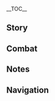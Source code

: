 {{CharacterTabs}}
{{LanguageTabs}}
{{Stub|1={{Meta/VO|rm=1}}}}
__TOC__

==Story==
{{VO/Story
|character           = Yelan
|language            = ja
|name                = 夜蘭

<!-- Hello -->
|vo_01_01_title      = 初めまして…
|vo_01_01_subtitle   = Hello
|vo_01_01_file       = VO_{language}{character} Hello.ogg
|vo_01_01_tx         = こんにちは、旅人。私のことは夜蘭でいいわ。もしかしたら君は、私の助けを必要とするかもしれない、それに私もちょうど、君の持つ情報に興味があるの。だから、これからは仲良く、お互い助け合いながらやっていきましょう。
|vo_01_01_rm         = Konnichiwa, Tabibito. Watashi no koto wa Yeran de ii wa. Moshika shitara kimi wa, watashi no tasuke wo hitsuyou to suru kamo shirenai, soreni watashi mo choudo, kimi no motsu jouhou ni kyoumi ga aru no. Dakara, korekara wa nakayoku, otagai tasukeainagara yatte ikimashou.

<!-- Chats -->
|vo_02_01_title      = 世間話・情報提供
|vo_02_01_subtitle   = Chat: Tip-Off
|vo_02_01_file       = VO_{language}{character} Chat - Tip-Off.ogg
|vo_02_01_tx         = 情報提供者から知らせがあったわ。うん、どうやらまた新たな変数が現れたようね。
|vo_02_01_rm         = Jouhou teikyou-sha kara shirase ga attawa. Un, douyara mata aratana hensuu ga awareta you ne.
|vo_02_02_title      = 世間話・サボり
|vo_02_02_subtitle   = Chat: Truancy
|vo_02_02_file       = VO_{language}{character} Chat - Truancy.ogg
|vo_02_02_tx         = 悪くない目が出たわ、今日も引き続きサボりましょう。調子が良くなってから、仕事を一気に終わらせるわよ。
|vo_02_02_rm         = Warukunai me ga detawa, kyou mo hikitsudzuki saborimashou. Chooshi ga yoku natte kara, shigoto wo ikkini owara seru wa yo.
|vo_02_03_title      = 世間話・身分
|vo_02_03_subtitle   = Chat: Identity
|vo_02_03_file       = VO_{language}{character} Chat - Identity.ogg
|vo_02_03_tx         = この世を渡り歩くには、より多くの「身分」を持ったほうが便利なの。君にも、いくつか作ってあげようか？
|vo_02_03_rm         = Kono yo wo watariaruku ni wa, yori ooku no "mibun" wo motta hou ga benri na no. Kimi ni mo, ikutsuka tsukutte ageyou ka?

<!-- Weather -->
|vo_03_01_title      = 雨の日…
|vo_03_01_subtitle   = When It Rains
|vo_03_01_file       = VO_{language}{character} When It Rains.ogg
|vo_03_01_tx         = また雨？まったく、面倒ね…痕跡が雨水で流されると、復元に時間がかかるのよ…
|vo_03_01_rm         = Mata ame? Mattaku, mendou ne... Konseki ga amamizu de nagasareru to, fukugen ni jikan ga kakaru no yo...
|vo_03_02_title      = 雷の日…
|vo_03_02_subtitle   = When Thunder Strikes
|vo_03_02_file       = VO_{language}{character} When Thunder Strikes.ogg
|vo_03_02_tx         = 鳴り響く雷に恐怖を感じるのは、純真無垢な子供か、心にやましい点がある者のどちらかよ。君は、どっちでもないわよね？
|vo_03_02_rm         = Narihibiku kaminari ni kyoufu wo kanjiru no wa, junshinmuku na kodomo ka, kokoro ni yamishii ten ga aru mono no dochiraka yo. Kimi wa, docchi demonai wa yo ne?
|vo_03_03_title      = 雪の日…
|vo_03_03_subtitle   = When It Snows
|vo_03_03_file       = VO_{language}{character} When It Snows.ogg
|vo_03_03_tx         = ちょっと寒いわ…上着を肩にかけたままじゃ、しのげそうにないわね。
|vo_03_03_rm         = Chotto samui wa... Uwagi wo kata ni kaketa mama ja shinogesou ninai wa ne.
|vo_03_04_title      = 晴れの日…
|vo_03_04_subtitle   = When the Sun Is Out
|vo_03_04_file       = VO_{language}{character} When the Sun Is Out.ogg
|vo_03_04_tx         = 眩しい日の光、うっとうしいわね。こんなんじゃ、居眠りもできないじゃない。
|vo_03_04_rm         = Mabushii hi no hikari, uttoushii wa ne. Konnan ja, inemuri mo dekinai ja nai.
|vo_03_05_title      = 暴風の日…
|vo_03_05_subtitle   = When the Wind Is Blowing
|vo_03_05_file       = VO_{language}{character} When the Wind Is Blowing.ogg
|vo_03_05_tx         = 不安な情緒が風に乗ってきている…ふむ…
|vo_03_05_rm         = Fuan-na joucho ga kaze ni notte kite iru... Fumu...

<!-- Greetings -->
|vo_04_01_title      = おはよう…
|vo_04_01_subtitle   = Good Morning
|vo_04_01_file       = VO_{language}{character} Good Morning.ogg
|vo_04_01_tx         = ふぁあ…ん～、毎朝こんな早く起きてるの？私はやるべき仕事がない時、いつも昼に起きるんだけど。
|vo_04_01_rm         = Fuaa... N~, maiasa konna hayaku okiteru no? Watashi wa yaru beki shigoto ga nai toki, itsumo hiru ni okirundakedo.
|vo_04_02_title      = こんにちは…
|vo_04_02_subtitle   = Good Afternoon
|vo_04_02_file       = VO_{language}{character} Good Afternoon.ogg
|vo_04_02_tx         = ふぅ、ちょっと眠いわね、少し昼寝でもしましょう…起こさなくていいわよ、仕事の時間になったら自然と目が覚めるから。
|vo_04_02_rm         = 
|vo_04_03_title      = こんばんは…
|vo_04_03_subtitle   = Good Evening
|vo_04_03_file       = VO_{language}{character} Good Evening.ogg
|vo_04_03_tx         = こんばんは、晩ご飯はもう食べた？何を食べたの？あっ…何となく聞いてみただけだから、気にしないで。
|vo_04_03_rm         = 
|vo_04_04_title      = おやすみ…
|vo_04_04_subtitle   = Good Night
|vo_04_04_file       = VO_{language}{character} Good Night.ogg
|vo_04_04_tx         = さあ、いい子だから、牛乳を飲んで早く寝なさい。ん？もう子供じゃないって？ふふっ…じゃあ、ここに置いておくから、好きにしてちょうだい。私はいつも夜中過ぎに寝るの。もし君に寝言を言う癖があったら、それを記録せずに聞き流すなんてこと約束できないから気をつけてね。
|vo_04_04_rm         = Saa, ii ko dakara, gyuunyuu wo nonde hayaku nenasai. N? Mou kodomo janai tte? Fufu... Jaa, koko ni oiteoku kara, suki ni shite choudai. Watashi wa itsumo yonaka sugi ni neru no. Moshi kimi ni negoto wo iu kuse ga attara, sore wo kiroku sezu ni kikinagasu nante koto yakusoku dekinai kara ki wo tsukete ne.

<!-- About Yelan -->
|vo_05_01_title      = {name}自身について・責任
|vo_05_01_subtitle   = About {character}: Duties
|vo_05_01_file       = VO_{language}{character} About {character} - Duties.ogg
|vo_05_01_tx         = 七星は璃月各地の状況をすべて把握しているけど、時には特殊な手段で集めなけきゃならない情報もある。私はその筋のプロだから、そういったことは基本的に私が請け負うのよ。
|vo_05_01_rm         = 
|vo_05_02_title      = {name}自身について・噂
|vo_05_02_friendship = 4
|vo_05_02_subtitle   = About {character}: Rumors
|vo_05_02_file       = VO_{language}{character} About {character} - Rumors.ogg
|vo_05_02_tx         = とある説では、岩上茶室の現オーナーは、一夜にして大金持ちになった若い実業家だと言われている。またある説では、総務司には体が弱く、病弱な高等雇員がいて、城外に隠居していると言われている。さらにある説では、青い幽霊に取り憑かれるから、機密地区に近寄ってはならないなんてものも…もちろん、一般人のほとんどは「夜蘭」という名前をまったく聞いたことないわ。だから、そういった類の噂は笑い話だと思って聞き流してちょうだい。
|vo_05_02_rm         = 

<!-- About Us -->
|vo_06_01_title      = 関係について…
|vo_06_01_subtitle   = About Us: Relationship
|vo_06_01_file       = VO_{language}{character} About Us - Relationship.ogg
|vo_06_01_tx         = ん？なにその表情？ふふっ、私といる時は、そんなに警戒しなくてもいいのよ。私は、自分の認めた人を謀るようなことはしないから。
|vo_06_01_rm         = 
|vo_06_02_title      = 欺きについて…
|vo_06_02_friendship = 6
|vo_06_02_subtitle   = About Us: Deception
|vo_06_02_file       = VO_{language}{character} About Us - Deception.ogg
|vo_06_02_tx         = 他人の「肺腑之言」を過度に期待しないこと。狡猾な人は、人の聞きたいことだけを話すから&mdash;&mdash;他人の視線を軽々しく迎え入れないこと。目は人の気持ちがもっとも伝わりやすい場所だから&mdash;&mdash;それに、なんと言っても私たちは友人同士、君が誰かに騙されたら、私まで損した気分になっちゃうでしょ。
|vo_06_02_rm         = 

<!-- Miscellany I -->
|vo_07_01_title      = 「神の目」について…
|vo_07_01_friendship = 4
|vo_07_01_subtitle   = About the [[Vision]]
|vo_07_01_file       = VO_{language}{character} About the Vision.ogg
|vo_07_01_tx         = 重要な情報がある場所には、死に至る殺意が潜んでいるものよ。どんなに頼りになる部下でも、危険を徹底的に排除することはできない。だから、状況を打破できるほどの武力こそ要。幸いにも私は、この道理を悟った数日後に、「神の目」を手に入れた。そうでなければ、ここに立って君と話をしていたのは…おそらく蓬頭垢面の幽霊だったかもね。
|vo_07_01_rm         = 
|vo_07_02_title      = シェアしたいこと・遮音
|vo_07_02_subtitle   = Anything to Share: Blocking Out Noise
|vo_07_02_file       = VO_{language}{character} Anything to Share - Blocking Out Noise.ogg
|vo_07_02_tx         = サンショウウオの宝玉を丁寧に磨くと、耳栓にできるの。遮音性がすごく高くて、耳元で誰かが怒鳴っていても、眠りを妨げられることはないわ…もちろん、今後君がそんなものを使う機会がないことを祈ってるけど。
|vo_07_02_rm         = 
|vo_07_03_title      = シェアしたいこと・幽奇の腕輪
|vo_07_03_subtitle   = Anything to Share: Fascinating Bracelet
|vo_07_03_file       = VO_{language}{character} Anything to Share - Fascinating Bracelet.ogg
|vo_07_03_tx         = 右手の腕輪？ええ、君になら教えてもいいわよ…これには我々一族の術法が込められていて、簡単な情報伝達ができるの。情報の意味は、すべてこの青い光の中に隠されているわ。それにこれは、私にしか読み取れないの。
|vo_07_03_rm         = 
|vo_07_04_title      = シェアしたいこと・追跡
|vo_07_04_subtitle   = Anything to Share: Pursuing the Target
|vo_07_04_file       = VO_{language}{character} Anything to Share - Pursuing the Target.ogg
|vo_07_04_tx         = ターゲットを追跡する時、私は相手に心理的なプレッシャーを与えることにしているの。私から逃げようとする中、彼らは慌てふためき、助けを求め、計画を変える…そして、自らのすべてをさらけ出すの。ふふっ…
|vo_07_04_rm         = 
|vo_07_05_title      = 興味のあること…
|vo_07_05_subtitle   = Interesting Things
|vo_07_05_file       = VO_{language}{character} Interesting Things.ogg
|vo_07_05_tx         = 宝盗イタチは知ってる？知能は平凡だけど、人為的に飼い馴らすと、熟練した窃盗の腕を持ちながら、鍵開けまで出来るようになるの。とても良い例よね？だって、方法さえ合っていれば、動物ですら駒として使えるってことだもの。互いに身を削り合う人間も、それと同じことをしていると思わない？
|vo_07_05_rm         = 

<!-- About Teammates -->
|vo_08_01_title      = 凝光について・関係
|vo_08_01_friendship = 4
|vo_08_01_subtitle   = About [[Ningguang]]: Relationship
|vo_08_01_file       = VO_{language}{character} About Ningguang - Relationship.ogg
|vo_08_01_tx         = 凝光とは昔からの知り合いで、彼女がまだ七星じゃなかった頃、一緒に仕事をしたことがあるの。彼女が予定より早く七星になれたのは、私のおかげもあるかもしれないわね。ふふっ、まあ、本当のところは誰にも分からないけど。とにかく、今のこの仕事は彼女から薦められたものなの。私にとても合っていて、悪くないわ。
|vo_08_01_rm         = 
|vo_08_02_title      = 凝光について・期待
|vo_08_02_friendship = 4
|vo_08_02_subtitle   = About Ningguang: Expectations
|vo_08_02_file       = VO_{language}{character} About Ningguang - Expectations.ogg
|vo_08_02_tx         = 凝光はとても良い仕事仲間よ。でも、普段外を歩いている時は、身分に気をつけないといけないわね。総務司の雇員が七星に会ったら、様付けで挨拶しないといけないから。
|vo_08_02_rm         = 
|vo_08_03_title      = 甘雨について…
|vo_08_03_friendship = 4
|vo_08_03_subtitle   = About [[Ganyu]]
|vo_08_03_file       = VO_{language}{character} About Ganyu.ogg
|vo_08_03_tx         = あの秘書ね…私は彼女みたいに、休むことなく仕事をするなんてできないわ。しかも、彼女は効率も申し分ないでしょ。どうやら半仙の血統は、彼女にいくつもの利点をもたらしているようね。眠らなくても精力を保つことができるなんて…
|vo_08_03_rm         = 
|vo_08_04_title      = 刻晴について…
|vo_08_04_friendship = 4
|vo_08_04_subtitle   = About [[Keqing]]
|vo_08_04_file       = VO_{language}{character} About Keqing.ogg
|vo_08_04_tx         = 私は、日程をぎっしりと詰めるような人はあまり好きじゃないの。調整に必要な余裕を残していないし、いざ予想外のことが起きたら混乱して、同僚の足を引っ張るでしょ。でも、「玉衡」は違って、いつも整然と仕事をこなしているわ。だから彼女と一緒に仕事すると、とても楽しいの。
|vo_08_04_rm         = 
|vo_08_05_title      = 煙緋について…
|vo_08_05_friendship = 4
|vo_08_05_subtitle   = About [[Yanfei]]
|vo_08_05_file       = VO_{language}{character} About Yanfei.ogg
|vo_08_05_tx         = 煙緋ね、彼女のことは結構好きよ。かつての交情を抜きにしても、彼女は名のある法律家として、璃月港にある数多の情報の接点となっているわ。彼女のトラブルを解決するたび、貴重な手がかりを得られるの。でも、彼女はちょっと私を敬重しすぎているわね。
|vo_08_05_rm         = 
|vo_08_06_title      = 魈について…
|vo_08_06_friendship = 4
|vo_08_06_subtitle   = About [[Xiao]]
|vo_08_06_file       = VO_{language}{character} About Xiao.ogg
|vo_08_06_tx         = 一族の年長者の話によると、「護法夜叉」には最大限の敬意を払うべきだと言われているわ。私の狂った先祖が望舒旅館の前を通った時、珍しく落ち着いていたらしいの。きっと、彼の邪を祓う威圧感の影響ね。でも、いつか私があの「降魔大聖」と肩を並べて戦う日が来ても、私は任務のほうに重きを置くつもりよ。彼の身分に気兼ねして後れを取っちゃいけないもの。
|vo_08_06_rm         = 
|vo_08_07_title      = 香菱について…
|vo_08_07_friendship = 4
|vo_08_07_subtitle   = About [[Xiangling]]
|vo_08_07_file       = VO_{language}{character} About Xiangling.ogg
|vo_08_07_tx         = 香菱はね、人に好かれる料理人で、食材を選ぶ基準も琉璃亭や新月軒にまったく劣らない子よ。私も時折、彼女のところで風乾させた絶雲の唐辛子を買うの。彼女は私の辛い物の食べ方を理解できないようだけど、私も説明する気はないわ。これは、一族の伝統だから。
|vo_08_07_rm         = 
|vo_08_08_title      = 行秋について…
|vo_08_08_friendship = 4
|vo_08_08_subtitle   = About [[Xingqiu]]
|vo_08_08_file       = VO_{language}{character} About Xingqiu.ogg
|vo_08_08_tx         = 彼のことはもちろん覚えているわ、飛雲商会のお坊ちゃまね。彼の家とは交流も多いの。もしかしたら今後、彼も飛耳長目な人物になるかもしれないわね。
|vo_08_08_rm         = 
|vo_08_09_title      = タルタリヤについて…
|vo_08_09_friendship = 4
|vo_08_09_subtitle   = About [[Tartaglia]]
|vo_08_09_file       = VO_{language}{character} About Tartaglia.ogg
|vo_08_09_tx         = あのファデュイの執行官？彼の行動は、私に利益をもたらしてくれたわ──彼の与り知らぬところでね。私が「岩上茶室」の前オーナーを徹底的に調査しようとした時、あの執行官のほうが一足早く、強引に借金を取り立てに行っていたの。しかも、前オーナーが偽造した帳簿まで見つけて、牢獄に入れてくれたのよ。そのおかげで、私も円滑に岩上茶室を引き継げて、悪くない拠点を得られたというわけ。
|vo_08_09_rm         = 

<!-- More About Yelan -->
|vo_09_01_title      = {name}を知る・1
|vo_09_01_subtitle   = More About {character}: I
|vo_09_01_file       = VO_{language}{character} More About {character} - 01.ogg
|vo_09_01_tx         = 特殊な身分を持つ君なら、きっと「真実」へ繋がる手がかりをいくつも見つけてきてくれる。だから、君に賭けてみようと思ったの…ふふっ、今日はどんな情報を持ってきたのかしら？
|vo_09_01_rm         = 
|vo_09_02_title      = {name}を知る・2
|vo_09_02_friendship = 3
|vo_09_02_subtitle   = More About {character}: II
|vo_09_02_file       = VO_{language}{character} More About {character} - 02.ogg
|vo_09_02_tx         = 情報交換は対等を重んじるもの。だから、君になら過去を少し話しても構わないわ。一族のおかげで、私は千岩軍の斥候から技術を学び、早くからこの業界に入ることができた。情報収集の過程には様々な妨害があるけど、命を落とさない限り、最終的な勝者は、私よ…
|vo_09_02_rm         = 
|vo_09_03_title      = {name}を知る・3
|vo_09_03_friendship = 4
|vo_09_03_subtitle   = More About {character}: III
|vo_09_03_file       = VO_{language}{character} More About {character} - 03.ogg
|vo_09_03_tx         = 手がかりは一つ一つが密接に繋がっているの。それらを頼りにすべての根源に辿り着いてこそ、決着がつく。そのためには、ありとあらゆる業界に監視を張り巡らせないといけない。その過程において、色んな役を演じる必要があるのよ。私のことを「一人千面」なんて呼ぶ人もいるけれど、褒め言葉として受け取っておくわ。
|vo_09_03_rm         = 
|vo_09_04_title      = {name}を知る・4
|vo_09_04_friendship = 5
|vo_09_04_subtitle   = More About {character}: IV
|vo_09_04_file       = VO_{language}{character} More About {character} - 04.ogg
|vo_09_04_tx         = 昔、警告されたことがあるわ。無闇に過去のことを調べると、死に至る可能性があるってね…ふふっ…私は立ち止まる気はないし、誰かに言われて止まる気なんてもっとない。たとえ事実を変えられなくても、霧の中で佇むのは嫌。君は？君ならどう選択する？
|vo_09_04_rm         = 
|vo_09_05_title      = {name}を知る・5
|vo_09_05_friendship = 6
|vo_09_05_subtitle   = More About {character}: V
|vo_09_05_file       = VO_{language}{character} More About {character} - 05.ogg
|vo_09_05_tx         = ところで、君はどんな私にそばにいてほしいと思う？ただの仕事相手？切磋琢磨するライバル？数あるただの知人の一人…それとも…大事な仲間？君の期待や態度次第で、私はそのどれだろうと「演じられる」し、「なりきる」ことができるわよ。
|vo_09_05_rm         = 

<!-- Miscellany II -->
|vo_10_01_title      = {name}の趣味…
|vo_10_01_subtitle   = {character}'s Hobbies
|vo_10_01_file       = VO_{language}{character} Hobbies.ogg
|vo_10_01_tx         = 私は暇な時、無作為に一日の過ごし方を決めているの。やり方はとても簡単&mdash;&mdash;リストを作って、サイコロで次にやる事を決めるだけ。この暇つぶしは思わぬ楽しみをもたらしてくれるし、思考の幅も広めてくれるわ…私の本職にも、けっこう役に立つのよ。
|vo_10_01_rm         = 
|vo_10_02_title      = {name}の悩み…
|vo_10_02_subtitle   = {character}'s Troubles
|vo_10_02_file       = VO_{language}{character} Troubles.ogg
|vo_10_02_tx         = 他の武人と比べると、私の身体能力は高いとは言えない。これは一族の遺伝によるものなの。あまり手を抜くことのできない仕事をする時は、前もって生活リズムを調整して、精力を蓄え、一気に終わらせるわ。それ以外の時間は、なるべくのんびりとしたペースを心がけているの。だから、体力仕事はお断りよ。
|vo_10_02_rm         = 
|vo_10_03_title      = 好きな食べ物…
|vo_10_03_subtitle   = Favorite Food
|vo_10_03_file       = VO_{language}{character} Favorite Food.ogg
|vo_10_03_tx         = 風で乾燥させた絶雲の唐辛子と琉璃袋の花蕊を粉にして、雲来の白豪と均等に混ぜる。それを使って淹れた濃厚な茶が醸し出す香りには、酔いしれること間違いなしよ。コーヒーやお酒よりも、私はこういった後味が長続きする飲み物のほうが好きね。
|vo_10_03_rm         = 
|vo_10_04_title      = 嫌いな食べ物…
|vo_10_04_subtitle   = Least Favorite Food
|vo_10_04_file       = VO_{language}{character} Least Favorite Food.ogg
|vo_10_04_tx         = 甘味には、警戒心を緩めず保つ必要があるわ。あの強烈な満足感…人の意志を弱め、油断させる。たった数回食べただけで、病みつきになる可能性だってあるの。長期的に甘味を食べている人は、気づかない内に体が鈍くなっているかもしれないわよ。
|vo_10_04_rm         = 

<!-- Receiving a Gift -->
|vo_11_01_title      = 贈り物を受け取る・1
|vo_11_01_subtitle   = Receiving a Gift: I
|vo_11_01_file       = VO_{language}{character} Receiving a Gift - 01.ogg
|vo_11_01_tx         = うん、良い腕ね。あとちょっとで、君からの賄賂に同意するところだったわ。
|vo_11_01_rm         = Un, ii ude ne. Ato chotto de, kimi kara no wairo ni doui suru tokoro datta wa.
|vo_11_02_title      = 贈り物を受け取る・2
|vo_11_02_subtitle   = Receiving a Gift: II
|vo_11_02_file       = VO_{language}{character} Receiving a Gift - 02.ogg
|vo_11_02_tx         = 辛いものに慣れると、他の料理が物足りないと思っちゃうの。仕方ないことよ。
|vo_11_02_rm         = Karai mono ni nareru to, hoka no ryouri ga monotarinai to omocchau no. Shikata nai koto yo.
|vo_11_03_title      = 贈り物を受け取る・3
|vo_11_03_subtitle   = Receiving a Gift: III
|vo_11_03_file       = VO_{language}{character} Receiving a Gift - 03.ogg
|vo_11_03_tx         = この賽を投げてみない？私より目が小さかったら…君が食べるってのはどう？
|vo_11_03_rm         = Kono sai wo nagete minai? Watashi yori me ga chiisakattara... kimi ga taberu tte no wa dou?

<!-- Birthday -->
|vo_12_01_title      = 誕生日…
|vo_12_01_subtitle   = Birthday
|vo_12_01_file       = VO_{language}{character} Birthday.ogg
|vo_12_01_tx         = もしこんな日にまで、「お祝いにかまけて油断していると、誰かにつけ込まれる」なんて警告をしたら、それは無神経というものね。とりあえず、今日は思う存分リラックスしてちょうだい。そうだ、「岩上茶室」で、私が特別に用意した点心を食べてみない？もちろん、甘さはゼロで、ちょっとだけ辛みを加えた一品よ。
|vo_12_01_rm         = 

<!-- Feelings About Ascension -->
|vo_13_01_title      = 突破した感想・起
|vo_13_01_ascension  = 1
|vo_13_01_subtitle   = Feelings About Ascension: Intro
|vo_13_01_file       = VO_{language}{character} Feelings About Ascension -  01.ogg
|vo_13_01_tx         = 私の仕事において、戦闘スキルは欠かせないものよ。
|vo_13_01_rm         = Watashi no shigoto ni oite, sentou sukiru wa kakasenai mono yo.
|vo_13_02_title      = 突破した感想・承
|vo_13_02_ascension  = 2
|vo_13_02_subtitle   = Feelings About Ascension: Building Up
|vo_13_02_file       = VO_{language}{character} Feelings About Ascension -  02.ogg
|vo_13_02_tx         = 嘘を暴き、邪魔なものを排除するためには、必要なタイミングで素早く的確に叩かないとね。
|vo_13_02_rm         = Uso wo abaki, jama na mono wo haijo suru tame ni wa, hitsuyou na taimingu de subayaku tekikaku ni tatakanai to ne.
|vo_13_03_title      = 突破した感想・転
|vo_13_03_ascension  = 4
|vo_13_03_subtitle   = Feelings About Ascension: Climax
|vo_13_03_file       = VO_{language}{character} Feelings About Ascension -  03.ogg
|vo_13_03_tx         = 「真実」の追求、言葉では簡単に聞こえるけど、実際は手がかりに長く食らいつく気力と、危地に深く入り込む実力が必要よ。
|vo_13_03_rm         = "Shinjitsu" no tsuikyuu, kotoba de wa kantan ni kikoeru kedo, jissai wa tegakari ni nagaku kuraitsuku kiryoku to, kichi ni fukaku hairikomu jitsuryoku ga hitsuyou yo.
|vo_13_04_title      = 突破した感想・結
|vo_13_04_ascension  = 6
|vo_13_04_subtitle   = Feelings About Ascension: Conclusion
|vo_13_04_file       = VO_{language}{character} Feelings About Ascension -  04.ogg
|vo_13_04_tx         = 私はとっくに、君のことを最も重要な情報提供者だと見なしていたわ。もちろん、いつか君が「究極の答え」をもたらしてくれたときに訪れるリスクのため、万全の備えをしておくのも当然のこと。さあ、一緒に答えを手に入れましょう！
|vo_13_04_rm         = Watashi wa tokku ni, kimi no koto wo mottomo juuyou-na jouhou teikyousha da to minashite ita wa. Mochiron, itsuka kimi ga "kyuukyoku no kotae" wo motarashite kureta toki ni otozureru risuku no tame, banzen no sonae wo shite oku no mo touzen no koto. Saa, issho ni kotae wo te ni iremashou!
|vo_13_04_tl         = 
}}

==Combat==
{{Combat VO
|character           = Yelan
|language            = ja

<!-- Elemental Skill -->
|skill_1_tx          = かかれ。
|skill_1_rm          = Kakare.

|skill_2_tx          = 捕まえた。
|skill_2_rm          = Tsukamaeta.

|skill_3_tx          = 痛がっちゃ嫌よ。
|skill_3_rm          = Itagaccha iya yo.

<!-- Elemental Burst -->
|burst_1_tx          = 終わりね～撤収！
|burst_1_rm          = Owari ne~ Tesshuu!

|burst_2_tx          = 糸よ、交錯せよ。
|burst_2_rm          = Ito yo, kousaku seyo.

|burst_3_tx          = どの目が出るかしら？
|burst_3_rm          = Dono me ga deru kashira?

<!-- Sprint Start -->
|sprint-s_1_tx       = 急がなくてもいいのよ～
|sprint-s_1_rm       = Isoganakutemo ii no yo~

|sprint-s_2_file     = Sprint Start 02,Sprint Start 03

<!-- Sprint End -->

<!-- Deploying Wind Glider -->
|glider_1_file       = Deploying Wind Glider 01,Deploying Wind Glider 02,Deploying Wind Glider 03

<!-- Disengaging Wind Glider -->

<!-- Opening Treasure Chest -->
|chest_1_tx          = 財を得る方法あり。
|chest_1_rm          = Zai wo eru houhou ari.

|chest_2_tx          = 宝箱も、蛇を穴からおびき出すことができるのね。
|chest_2_rm          = Takarabako mo, ja wo ana kara obiki-dasu koto ga dekiru no ne.

|chest_3_tx          = 散乱せし財に、言葉なき手がかり。
|chest_3_rm          = Sanran seshi zai ni, kotoba naki tegakari.

<!-- Low HP -->
|low-hp_1_tx         = 残念…
|low-hp_1_rm         = Zannen...

|low-hp_2_tx         = その場しのぎじゃダメね…
|low-hp_2_rm         = Sono ba-shinogi ja dame ne...

|low-hp_3_tx         = 新たな変数…
|low-hp_3_rm         = Arata na hensuu...

<!-- Ally at Low HP -->
|ally-low-hp_1_tx    = そこまで、君は下がっていて。
|ally-low-hp_1_rm    = Sokomade, kimiwa sagatteite.

|ally-low-hp_2_tx    = 後始末は、私に任せなさい。
|ally-low-hp_2_rm    = Atoshimatsu wa, watashi ni makasenasai.

<!-- Fallen -->
|fallen_1_tx         = どこで…間違えたの？
|fallen_1_rm         = Doko de... machigaeta no?

|fallen_2_tx         = こんなミス…ありえない…
|fallen_2_rm         = Konna misu... arienai...

|fallen_3_tx         = 真実は…まだ明かされていない…
|fallen_3_rm         = Shinjitsu wa... mada akasareteinai...

<!-- Light Hit Taken -->
|hit-l_1_file        = Light Hit Taken 02
|hit-l_1_tx          = 良い度胸ね。
|hit-l_1_rm          = Ii dokyou ne.

|hit-l_2_file        = Light Hit Taken 01,Light Hit Taken 03,Light Hit Taken 04,Light Hit Taken 05,Light Hit Taken 06

<!-- Heavy Hit Taken -->
|hit-h_1_tx          = ダメ…
|hit-h_1_rm          = Dame...

|hit-h_2_file        = Heavy Hit Taken 02,Heavy Hit Taken 03,Heavy Hit Taken 04,Heavy Hit Taken 05,Heavy Hit Taken 06

<!-- Joining Party -->
|join_1_tx           = ターゲットは絞れたの？
|join_1_rm           = Taagetto wa shiboreta no?

|join_2_tx           = 網を引きに行きましょう。
|join_2_rm           = Ami wo hiki ni ikimashou.

|join_3_tx           = 新しい情報でも聞きに行きましょう。
|join_3_rm           = Atarashii jouhou demo kiki ni ikimashou.

<!-- Character Idles -->

<!-- Light Attack -->
|atk-l_1_file        = Light Attack 01,Light Attack 02,Light Attack 03,Light Attack 04,Light Attack 05,Light Attack 06,Light Attack 07

<!-- Mid Attack -->
|atk-m_1_file        = Mid Attack 01,Mid Attack 02,Mid Attack 03

<!-- Heavy Attack -->
|atk-h_1_file        = Heavy Attack 01,Heavy Attack 02,Heavy Attack 03

<!-- Climbing -->
|climb_1_file        = Climbing 01,Climbing 02,Climbing 03,Climbing 04,Climbing 05

<!-- Climbing Breath -->
|climb-b_1_file      = Climbing Breath 01,Climbing Breath 02,Climbing Breath 03

<!-- Jumping -->
|jump_1_file         = Jumping 01,Jumping 02,Jumping 03,Jumping 04,Jumping 05
}}

==Notes==
{{Reflist|group=TN •}}

==Navigation==
{{Character Navbox|VO-JA}}